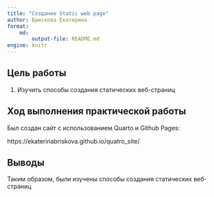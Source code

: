 ---
title: "Создание Static web page"
author: Брискова Екатерина
format: 
    md:
        output-file: README.md
engine: knitr
---

## Цель работы

1. Изучить способы создания статических веб-страниц

## Ход выполнения практической работы

Был создан сайт с использованием Quarto и Github Pages:

https://ekaterinabriskova.github.io/quatro_site/

## Выводы

Таким образом, были изучены способы создания статических веб-страниц